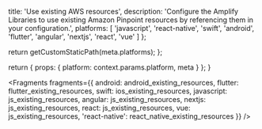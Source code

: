
  title: 'Use existing AWS resources',
  description: 'Configure the Amplify Libraries to use existing Amazon Pinpoint resources by referencing them in your configuration.',
  platforms: [
    'javascript',
    'react-native',
    'swift',
    'android',
    'flutter',
    'angular',
    'nextjs',
    'react',
    'vue'
  ]
};

  return getCustomStaticPath(meta.platforms);
};

  return {
    props: {
      platform: context.params.platform,
      meta
    }
  };
}


<Fragments
  fragments={{
    android: android_existing_resources,
    flutter: flutter_existing_resources,
    swift: ios_existing_resources,
    javascript: js_existing_resources,
    angular: js_existing_resources,
    nextjs: js_existing_resources,
    react: js_existing_resources,
    vue: js_existing_resources,
    'react-native': react_native_existing_resources
  }}
/>
